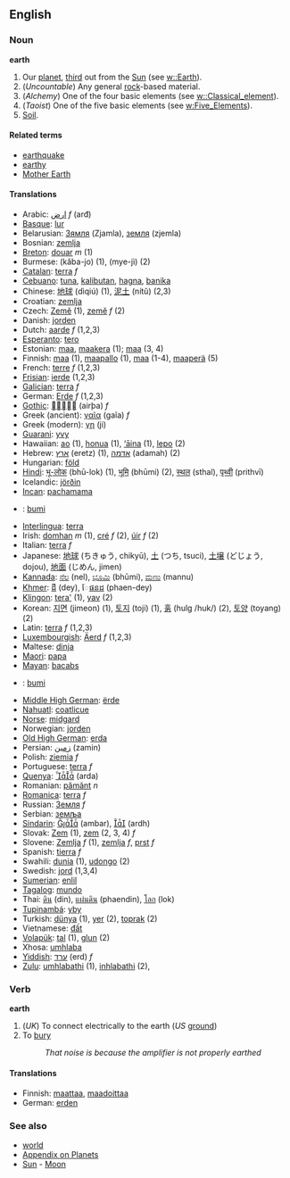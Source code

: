 ==English==
===Noun===
'''earth'''
# Our [[planet]], [[third]] out from the [[Sun]] (see [[w::Earth]]).
# (''Uncountable'') Any general [[rock]]-based material.
# (''Alchemy'') One of the four basic elements (see [[w::Classical_element]]).
# (''Taoist'') One of the five basic elements (see [[w:Five_Elements]]).
# [[Soil]].

====Related terms====
*[[earthquake]]
*[[earthy]]
*[[Mother Earth]]

====Translations====
*Arabic: [[ارض]] ''f'' (arđ)
*[[Basque]]: [[lur]]
*Belarusian: [[Зямля]] (Zjamla), [[земля]] (zjemla)
*Bosnian: [[zemlja]]
*[[Breton]]: [[douar]] ''m'' (1)
*Burmese: (kăba-jo) (1), (mye-jì) (2)
*[[Catalan]]: [[terra]] ''f''
*[[Cebuano]]: [[tuna]], [[kalibutan]], [[hagna]], [[banika]]
*Chinese: [[地球]] (dìqiú) (1), [[泥土]] (nítǔ) (2,3)
*Croatian: [[zemlja]]
*Czech: [[Země]] (1), [[země]] ''f'' (2) 
*Danish: [[jorden]]
*Dutch: [[aarde]] ''f'' (1,2,3)
*[[Esperanto]]: [[tero]]
*Estonian: [[Maa#Estonian|maa]], [[maakera]] (1); [[maa#Estonian|maa]] (3, 4)
*Finnish: [[Maa#Finnish|maa]] (1), [[maapallo]] (1), [[maa#Finnish|maa]] (1-4), [[maaperä]] (5)
*French: [[terre]] ''f'' (1,2,3)
*[[Frisian]]: [[ierde]] (1,2,3)
*[[Galician]]: [[terra]] ''f''
*German: [[Erde]] ''f'' (1,2,3)
*[[Gothic]]: [[]] (airþa) ''f''
*Greek (ancient): [[γαῖα]] (gaĩa) ''f''
*Greek (modern): [[γη]] (ji)
*[[Guarani]]: [[yvy]]
*Hawaiian: [[ao]] (1), [[honua]] (1), [[‘āina]] (1), [[lepo]] (2)
*Hebrew: [[ארץ]] (eretz) (1), [[אדמה]] (adamah) (2)
*Hungarian: [[föld]]
*[[Hindi]]: [[भू-लोक]] (bhū-lok) (1), [[भूमि]] (bhūmi) (2), [[स्थल]] (sthal), [[पृथ्वी]] (prithvī)
*Icelandic: [[jörðin]]
*[[Incan]]: [[pachamama]]
*{{id}}: [[bumi]]
*[[Interlingua]]: [[terra]]
*Irish: [[domhan]] ''m'' (1), [[cré]] ''f'' (2), [[úir]] ''f'' (2)
*Italian: [[terra]] ''f''
*Japanese: [[地球]] (ちきゅう, chikyū), [[土]] (つち, tsuci), [[土壌]] (どじょう, dojou), [[地面]] (じめん, jimen)
*[[Kannada]]: [[ನೆಲ]] (nel), [[ಭೂಮಿ]] (bhūmi), [[ಮಣು]] (mannu)
*[[Khmer]]: [[ដី]] (dey), [[ែផនដ]] (phaen-dey)
*[[Klingon]]: [[tera']] (1), [[yav]] (2)
*Korean: [[지면]] (jimeon) (1), [[토지]] (toji) (1), [[훍]] (hulg /huk/) (2), [[토양]] (toyang) (2)
*Latin: [[terra]] ''f'' (1,2,3)
*[[Luxembourgish]]: [[Äerd]] ''f'' (1,2,3)
*Maltese: [[dinja]]
*[[Maori]]: [[papa]]
*[[Mayan]]: [[bacabs]]
*{{ms}}: [[bumi]]
*[[Middle High German]]: [[ërde]]
*[[Nahuatl]]: [[coatlicue]]
*[[Norse]]: [[midgard]]
*Norwegian: [[jorden]]
*[[Old High German]]: [[erda]]
*Persian: [[زمین]] (zamin)
*Polish: [[ziemia]] ''f''
*Portuguese: [[terra]] ''f''
*[[Quenya]]: [[]] (arda)
*Romanian: [[pământ]] ''n''
*[[Romanica]]: [[terra]] ''f''
*Russian: [[Земля]] ''f''
*Serbian: [[земља]]
*[[Sindarin]]: [[]] (ambar), [[]] (ardh)
*Slovak: [[Zem]] (1), [[zem]] (2, 3, 4) ''f''
*Slovene: [[Zemlja]] ''f'' (1), [[zemlja]] ''f'', [[prst]] ''f''
*Spanish: [[tierra]] ''f''
*Swahili: [[dunia]] (1), [[udongo]] (2)
*Swedish: [[jord]] (1,3,4)
*[[Sumerian]]: [[enlil]]
*[[Tagalog]]: [[mundo]]
*Thai: [[ดิน]] (din), [[แผ่นดิน]] (phaendin), [[โลก]] (lok)
*[[Tupinambá]]: [[yby]]
*Turkish: [[dünya]] (1), [[yer]] (2), [[toprak]] (2)
*Vietnamese: [[đất]]
*[[Volapük]]: [[tal]] (1), [[glun]] (2)
*Xhosa: [[umhlaba]]
*[[Yiddish]]: [[ערד]] (erd) ''f''
*[[Zulu]]: [[umhlabathi]] (1), [[inhlabathi]] (2),

===Verb=== <!-- Please confirm, but I distinctly recall hearing it -->
'''earth'''
# (''UK'') To connect electrically to the earth (''US'' [[ground]])
# To [[bury]]
#: ''That noise is because the amplifier is not properly earthed''

====Translations====
*Finnish: [[maattaa]], [[maadoittaa]]
*German: [[erden]]

===See also===
*[[world]]
*[[Wiktionary_Appendix:Planets|Appendix on Planets]]
*[[Sun]] - [[Moon]]